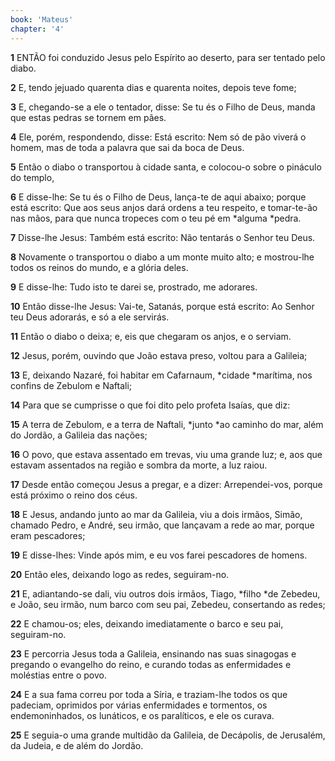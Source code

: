 ```yaml
---
book: 'Mateus'
chapter: '4'
---
```


**1** ENTÃO foi conduzido Jesus pelo Espírito ao deserto, para ser tentado pelo diabo.

**2** E, tendo jejuado quarenta dias e quarenta noites, depois teve fome;

**3** E, chegando-se a ele o tentador, disse: Se tu és o Filho de Deus, manda que estas pedras se tornem em pães.

**4** Ele, porém, respondendo, disse: Está escrito: Nem só de pão viverá o homem, mas de toda a palavra que sai da boca de Deus.

**5** Então o diabo o transportou à cidade santa, e colocou-o sobre o pináculo do templo,

**6** E disse-lhe: Se tu és o Filho de Deus, lança-te de aqui abaixo; porque está escrito: Que aos seus anjos dará ordens a teu respeito, e tomar-te-ão nas mãos, para que nunca tropeces com o teu pé em *alguma *pedra.

**7** Disse-lhe Jesus: Também está escrito: Não tentarás o Senhor teu Deus.

**8** Novamente o transportou o diabo a um monte muito alto; e mostrou-lhe todos os reinos do mundo, e a glória deles.

**9** E disse-lhe: Tudo isto te darei se, prostrado, me adorares.

**10** Então disse-lhe Jesus: Vai-te, Satanás, porque está escrito: Ao Senhor teu Deus adorarás, e só a ele servirás.

**11** Então o diabo o deixa; e, eis que chegaram os anjos, e o serviam.

**12** Jesus, porém, ouvindo que João estava preso, voltou para a Galileia;

**13** E, deixando Nazaré, foi habitar em Cafarnaum, *cidade *marítima, nos confins de Zebulom e Naftali;

**14** Para que se cumprisse o que foi dito pelo profeta Isaías, que diz:

**15** A terra de Zebulom, e a terra de Naftali, *junto *ao caminho do mar, além do Jordão, a Galileia das nações;

**16** O povo, que estava assentado em trevas, viu uma grande luz; e, aos que estavam assentados na região e sombra da morte, a luz raiou.

**17** Desde então começou Jesus a pregar, e a dizer: Arrependei-vos, porque está próximo o reino dos céus.

**18** E Jesus, andando junto ao mar da Galileia, viu a dois irmãos, Simão, chamado Pedro, e André, seu irmão, que lançavam a rede ao mar, porque eram pescadores;

**19** E disse-lhes: Vinde após mim, e eu vos farei pescadores de homens.

**20** Então eles, deixando logo as redes, seguiram-no.

**21** E, adiantando-se dali, viu outros dois irmãos, Tiago, *filho *de Zebedeu, e João, seu irmão, num barco com seu pai, Zebedeu, consertando as redes;

**22** E chamou-os; eles, deixando imediatamente o barco e seu pai, seguiram-no.

**23** E percorria Jesus toda a Galileia, ensinando nas suas sinagogas e pregando o evangelho do reino, e curando todas as enfermidades e moléstias entre o povo.

**24** E a sua fama correu por toda a Síria, e traziam-lhe todos os que padeciam, oprimidos por várias enfermidades e tormentos, os endemoninhados, os lunáticos, e os paralíticos, e ele os curava.

**25** E seguia-o uma grande multidão da Galileia, de Decápolis, de Jerusalém, da Judeia, e de além do Jordão.

